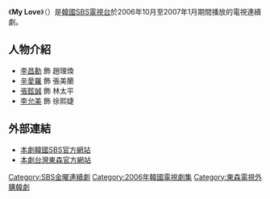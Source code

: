 {{Notability Unreferenced|time=2021-12-01T02:38:02+00:00}}
{{Unreferenced|time=2021-12-01T02:38:02+00:00}}
{{Infobox Television
| show_name            = 意外情緣My Love
| original_name        = {{lang|ko|마이 러브}}
| show_name_2          = 
| image                = [[File:My_Love_sbs.jpg|250px]]
| caption              = 
| genre                = 
| format               = 
| creator              = 
| developer            = 
| writer               = [[鄭成珠|鄭成珠]]
| director             = [[鄭孝|鄭孝]]
| creative_director    = 
| presenter            = 
| starring             = [[李昌勳|李昌勳]]、[[辛愛羅|辛愛羅]]、[[張鉉誠|張鉉誠]]、[[李允美|李允美]]
| slogan               =  
| judges               = 
| voices               = 
| narrated             = 
| theme_song           = 
| opentheme            =  
| endtheme             = 
| composer             = 
| country              = {{KOR}}
| language             = [[韩语|韩语]]
| num_seasons          = 
| num_episodes         = 21
| list_episodes        = 
| executive_producer   = 
| producer             = 
| supervising_producer = 
| editor               = 
| location             = 
| cinematography       = 
| camera               = 
| runtime              = 
| company              = JS Pictures
| distributor          = 
| channel              = [[SBS_(韓國)|SBS電視台]]
| picture_format       = 
| audio_format         = 
| first_run            = {{KOR}}
| first_aired          = {{start date|2006|10|27}}
| last_aired           = {{end date|2007|1|5}}
| status               = 
| preceded_by          = 
| followed_by          = 
| related              = 
| website              =  http://tv.sbs.co.kr/mylove/
| show_name_zh-tw      = 意外情緣My Love
}}

《'''My Love'''》（{{lang-ko|마이 러브}}）是[[韓國|韓國]][[SBS_(韓國)|SBS電視台]]於2006年10月至2007年1月期間播放的電視連續劇。

== 人物介紹 ==
*[[李昌勳|李昌勳]] 飾 趙理煥
*[[辛愛羅|辛愛羅]] 飾 張美蘭
*[[張鉉誠|張鉉誠]] 飾 林太平
*[[李允美|李允美]] 飾 徐熙婕

== 外部連結 ==
*[http://tv.sbs.co.kr/mylove/ 本劇韓國SBS官方網站] {{Wayback|url=http://tv.sbs.co.kr/mylove/ |date=20110805000106 }} {{ko icon}}
*[http://tvshow.ebc.net.tw/U22011003/ 本劇台灣東森官方網站] {{Wayback|url=http://tvshow.ebc.net.tw/U22011003/ |date=20110818174446 }} {{zh}}
{{電視節目的變遷
|電視台={{flagicon|KOR}} 韓國 [[SBS_(韓國)|SBS]]
|播放檔次=[[SBS金曜連續劇|金曜劇]]
|節目名稱=My Love<br />（2006.10.27 - 2007.1.5）
|上一節目=[[愛上醜八怪|愛上醜八怪]]<br />（2006.8.11 - 2006.10.13）
|下一節目=[[鹽巴娃娃|鹽巴娃娃]]<br /> (2007.1.12 - 2007.3.16)
}}
{{電視節目的變遷
|電視台= {{flagicon|Taiwan}} 台灣 [[東森綜合台|東森綜合台]]
|播放檔次= 週一至五20:00-22:00
|節目名稱= 意外情緣My Love<br />（2011.2.22 - 2011.3.10）
|上一節目= [[檢察官公主|檢察官公主]]<br />（2011.1.3 - 2011.2.2）
|下一節目= [[你是誰_(2008年電視劇)|幸福3小時]]<br />（2011.3.11 - 2011.3.30）
}}
{{SBS金曜連續劇}}
{{JS Pictures}}
{{DEFAULTSORT:My Love}}
[[Category:SBS金曜連續劇|Category:SBS金曜連續劇]]
[[Category:2006年韓國電視劇集|Category:2006年韓國電視劇集]]
[[Category:東森電視外購韓劇|Category:東森電視外購韓劇]]